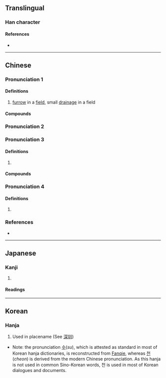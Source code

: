 {{also|甽}}
{{character info/new}}
==Translingual==

===Han character===
{{Han char|rn=32|rad=土|as=03|sn=6|four=42100|canj=GLLL|ids=⿰土川}}

====References====
* {{Han ref|kx=0224.150|dkj=04894|dj=0458.020|hdz=10420.030|uh=5733|ud=22323|bh=A660|bd=42592}}

----

==Chinese==
{{zh-forms}}

===Pronunciation 1===
{{zh-pron
|m=zhèn
|c=zan3
|h=pfs=chun
|md=
|mn=chùn
|mn-t=zung3
|w=
|cat=n
}}

====Definitions====
{{zh-hanzi}}

# [[furrow]] in a [[field]], small [[drainage]] in a field
====Compounds====
{{zh-der|圳溝|嘉南大圳|深圳}}

===Pronunciation 2===
{{zh-see|畎|v}}
===Pronunciation 3===
{{zh-pron
|m=zùn,chóu
}}
====Definitions====
{{zh-hanzi}}

# {{uncertain|zh|nohypothesis=1}}

====Compounds====
{{zh-der|八堡圳|嘉南大圳}}

===Pronunciation 4===
{{zh-pron
|m=huái
}}
====Definitions====
{{zh-hanzi}}

# {{uncertain|zh|nohypothesis=1}}
===References===
* {{R:twedu|A00741}}

----

==Japanese==

===Kanji===
{{ja-kanji|grade=|rs=土03}}

# {{rfdef|ja|sort=土03}}

====Readings====
{{ja-readings
|goon=しん
|kanon=しん
|kanyoon=せん
|kun=みぞ-
}}

----

==Korean==

===Hanja===
{{ko-hanja|hangeul=[[수]], [[천]]|rv=su, cheon|mr=su, ch'ŏn}}

# Used in placename (See [[深圳]])

* Note: the pronunciation [[수]](''su''), which is attested as standard in most of Korean hanja dictionaries, is reconstructed from [[w:Fanqie|Fanqie]], whereas [[천]](''cheon'') is derived from the modern Chinese pronunciation. As this hanja is not used in common Sino-Korean words, 천 is used in most of Korean dialogues and documents.